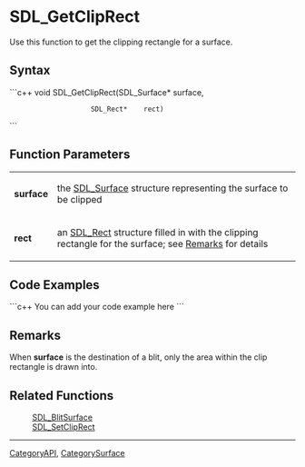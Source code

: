 
= SDL_GetClipRect =
Use this function to get the clipping rectangle for a surface.


== Syntax ==
```c++
void SDL_GetClipRect(SDL_Surface* surface,
                     SDL_Rect*    rect)
```

== Function Parameters ==
{|
|'''surface'''
|the [[SDL_Surface]] structure representing the surface to be clipped
|-
|'''rect'''
|an [[SDL_Rect]] structure filled in with the clipping rectangle for the surface; see [[#Remarks|Remarks]] for details
|}

== Code Examples ==
```c++
You can add your code example here
```

== Remarks ==
When '''surface''' is the destination of a blit, only the area within the clip rectangle is drawn into.


== Related Functions ==
:[[SDL_BlitSurface]]
:[[SDL_SetClipRect]]

----
[[CategoryAPI]], [[CategorySurface]]
